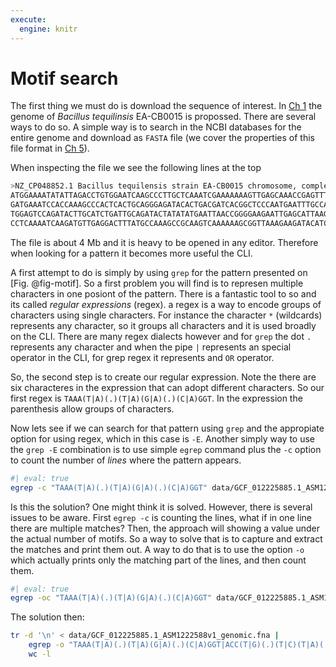 ```yaml
---
execute: 
  engine: knitr
---
```


# Motif search {.unnumbered}

The first thing we must do is download the sequence of interest. In [Ch 1](../chs-command-line/welcome-to-command-line.qmd#anatomy-of-a-command) the genome of *Bacillus tequilinsis* EA-CB0015 is propossed. There are several ways to do so. A simple way is to search in the NCBI databases for the entire genome and download as `FASTA` file (we cover the properties of this file format in [Ch 5](../chs-sequence-analysis/introduction-to-sequence-analysis.qmd)).

When inspecting the file we see the following lines at the top

```bash
>NZ_CP048852.1 Bacillus tequilensis strain EA-CB0015 chromosome, complete genome
ATGGAAAATATATTAGACCTGTGGAATCAAGCCCTTGCTCAAATCGAAAAAAAGTTGAGCAAACCGAGTTTTGAGACTTG
GATGAAATCCACCAAAGCCCACTCACTGCAGGGAGATACACTGACGATCACGGCTCCCAATGAATTTGCCAGAGACTGGC
TGGAGTCCAGATACTTGCATCTGATTGCAGATACTATATATGAATTAACCGGGGAAGAATTGAGCATTAAGTTTGTCATT
CCTCAAAATCAAGATGTTGAGGACTTTATGCCAAAGCCGCAAGTCAAAAAAGCGGTTAAAGAAGATACATCTGATTTTCC
```

The file is about 4 Mb and it is heavy to be opened in any editor. Therefore when looking for a pattern it becomes more useful the CLI.

A first attempt to do is simply by using `grep` for the pattern presented on [Fig. @fig-motif]. So a first problem you will find is to represen multiple characters in one posiont of the pattern. There is a fantastic tool to so and its called *regular expressions* (regex). a regex is a way to encode groups of characters using single characters. For instance the character `*` (wildcards) represents any character, so it groups all characters and it is used broadly on the CLI. There are many regex dialects however and for `grep` the dot `.` represents any character and when the pipe `|` represents an special operator in the CLI, for grep regex it represents and `OR` operator.

So, the second step is to create our regular expression. Note the there are six characteres in the expression that can adopt different characters. So our first regex is `TAAA(T|A)(.)(T|A)(G|A)(.)(C|A)GGT`. In the expression the parenthesis allow groups of characters.

Now lets see if we can search for that pattern using `grep` and the appropiate option for using regex, which in this case is `-E`. Another simply way to use the `grep -E` combination is to use simple `egrep` command plus the `-c` option to count the number of *lines* where the pattern appears.

```bash
#| eval: true
egrep -c "TAAA(T|A)(.)(T|A)(G|A)(.)(C|A)GGT" data/GCF_012225885.1_ASM1222588v1_genomic.fna
```

Is this the solution? One might think it is solved. However, there is several issues to be aware. First `egrep -c` is counting the lines, what if in one line there are multiple matches? Then, the approach will showing a value under the actual number of motifs. So a way to solve that is to capture and extract the matches and print them out. A way to do that is to use the option `-o` which actually prints only the matching part of the lines, and then count them.


```bash
#| eval: true
egrep -oc "TAAA(T|A)(.)(T|A)(G|A)(.)(C|A)GGT" data/GCF_012225885.1_ASM1222588v1_genomic.fna
```

The solution then:

```bash
tr -d '\n' < data/GCF_012225885.1_ASM1222588v1_genomic.fna |
    egrep -o "TAAA(T|A)(.)(T|A)(G|A)(.)(C|A)GGT|ACC(T|G)(.)(T|C)(T|A)(.)(T|A)TTTA" |
    wc -l
```

